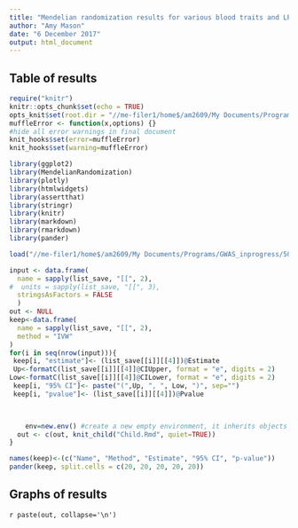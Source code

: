 ---
title: "Mendelian randomization results for various blood traits and LP(a)"
author: "Amy Mason"
date: "6 December 2017"
output: html_document
---

## Table of results

```{r setup, include=FALSE}
require("knitr")
knitr::opts_chunk$set(echo = TRUE)
opts_knit$set(root.dir = "//me-filer1/home$/am2609/My Documents/Programs/GWAS_inprogress/500k/")
muffleError <- function(x,options) {}
#hide all error warnings in final document
knit_hooks$set(error=muffleError)
knit_hooks$set(warning=muffleError)

library(ggplot2)
library(MendelianRandomization)
library(plotly)
library(htmlwidgets)
library(assertthat)
library(stringr)
library(knitr)
library(markdown)
library(rmarkdown)
library(pander)
```

```{r echo=FALSE, include=TRUE, results='asis'}
load("//me-filer1/home$/am2609/My Documents/Programs/GWAS_inprogress/500k/results.RData")

input <- data.frame(
  name = sapply(list_save, "[[", 2),
#  units = sapply(list_save, "[[", 3),
  stringsAsFactors = FALSE
  )
out <- NULL
keep<-data.frame(
  name = sapply(list_save, "[[", 2),
  method = "IVW"
)
for(i in seq(nrow(input))){
 keep[i, "estimate"]<- (list_save[[i]][[4]])@Estimate
 Up<-formatC(list_save[[i]][[4]]@CIUpper, format = "e", digits = 2)
Low<-formatC(list_save[[i]][[4]]@CILower, format = "e", digits = 2)
 keep[i, "95% CI"]<- paste("(",Up, ", ", Low, ")", sep="")
 keep[i, "pvalue"]<- (list_save[[i]][[4]])@Pvalue

 

    env=new.env() #create a new empty environment, it inherits objects from the current environment.
  out <- c(out, knit_child("Child.Rmd", quiet=TRUE))
}

```

```{r echo=FALSE}
names(keep)<-(c("Name", "Method", "Estimate", "95% CI", "p-value"))
pander(keep, split.cells = c(20, 20, 20, 20, 20))
```

## Graphs of results

`r paste(out, collapse='\n')`

